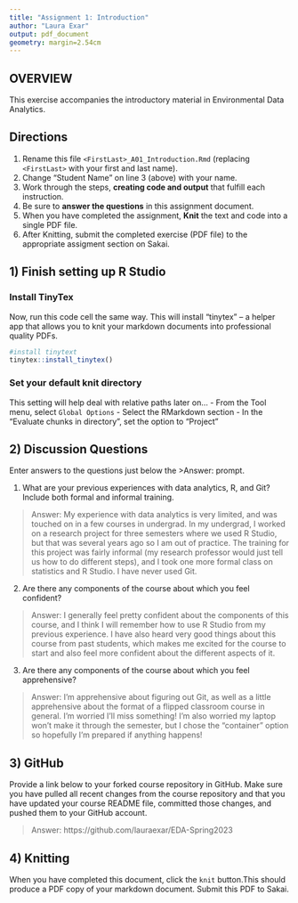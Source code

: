 ```yaml
---
title: "Assignment 1: Introduction"
author: "Laura Exar"
output: pdf_document
geometry: margin=2.54cm
---
```


## OVERVIEW

This exercise accompanies the introductory material in Environmental Data Analytics. 

## Directions
1.  Rename this file `<FirstLast>_A01_Introduction.Rmd` (replacing `<FirstLast>` with your first and last name).
2.  Change "Student Name" on line 3 (above) with your name.
3.  Work through the steps, **creating code and output** that fulfill each instruction.
4.  Be sure to **answer the questions** in this assignment document.
5.  When you have completed the assignment, **Knit** the text and code into a single PDF file.
6.  After Knitting, submit the completed exercise (PDF file) to the appropriate assigment section on Sakai.


## 1) Finish setting up R Studio

### Install TinyTex
Now, run this code cell the same way. This will install "tinytex" -- a helper app that allows you to knit your markdown documents into professional quality PDFs.
```r
#install tinytext
tinytex::install_tinytex()
```

### Set your default knit directory
This setting will help deal with relative paths later on...
 - From the Tool menu, select `Global Options`
 - Select the RMarkdown section
 - In the "Evaluate chunks in directory", set the option to "Project"


## 2) Discussion Questions
Enter answers to the questions just below the >Answer: prompt.

1. What are your previous experiences with data analytics, R, and Git? Include both formal and informal training.

> Answer: My experience with data analytics is very limited, and was touched on in a few courses in undergrad. In my undergrad, I worked on a research project for three semesters where we used R Studio, but that was several years ago so I am out of practice. The training for this project was fairly informal (my research professor would just tell us how to do different steps), and I took one more formal class on statistics and R Studio. I have never used Git.

2. Are there any components of the course about which you feel confident?

> Answer: I generally feel pretty confident about the components of this course, and I think I will remember how to use R Studio from my previous experience. I have also heard very good things about this course from past students, which makes me excited for the course to start and also feel more confident about the different aspects of it.

3. Are there any components of the course about which you feel apprehensive?

> Answer: I'm apprehensive about figuring out Git, as well as a little apprehensive about the format of a flipped classroom course in general. I'm worried I'll miss something! I'm also worried my laptop won't make it through the semester, but I chose the "container" option so hopefully I'm prepared if anything happens!


## 3) GitHub

Provide a link below to your forked course repository in GitHub. Make sure you have pulled all recent changes from the course repository and that you have updated your course README file, committed those changes, and pushed them to your GitHub account. 

> Answer: https://github.com/lauraexar/EDA-Spring2023

## 4) Knitting
When you have completed this document, click the `knit` button.This should produce a PDF copy of your markdown document. Submit this PDF to Sakai. 
